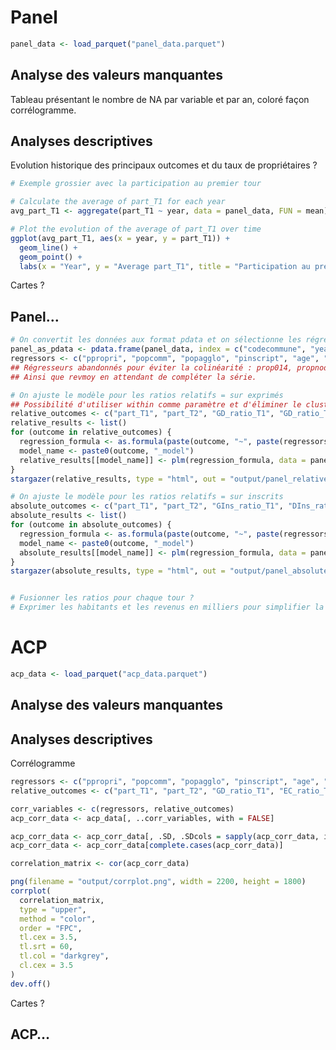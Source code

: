 # Panel

```r
panel_data <- load_parquet("panel_data.parquet")
```

## Analyse des valeurs manquantes

Tableau présentant le nombre de NA par variable et par an, coloré façon corrélogramme.

## Analyses descriptives

Evolution historique des principaux outcomes et du taux de propriétaires ?

```r
# Exemple grossier avec la participation au premier tour

# Calculate the average of part_T1 for each year
avg_part_T1 <- aggregate(part_T1 ~ year, data = panel_data, FUN = mean)

# Plot the evolution of the average of part_T1 over time
ggplot(avg_part_T1, aes(x = year, y = part_T1)) +
  geom_line() +
  geom_point() +
  labs(x = "Year", y = "Average part_T1", title = "Participation au premier tour des élections présidentielles, 1965-2022")
```

Cartes ?

## Panel...

```r
# On convertit les données aux format pdata et on sélectionne les régresseurs
panel_as_pdata <- pdata.frame(panel_data, index = c("codecommune", "year"))
regressors <- c("ppropri", "popcomm", "popagglo", "pinscript", "age", "prop1539", "prop4059", "prop60p", "propf", "propbac", "propsup", "pagri", "pindp", "pcadr", "ppint", "pempl", "pchom", "petranger")
## Régresseurs abandonnés pour éviter la colinéarité : prop014, propnodip, pouvr
## Ainsi que revmoy en attendant de compléter la série.

# On ajuste le modèle pour les ratios relatifs = sur exprimés
## Possibilité d'utiliser within comme paramètre et d'éliminer le clustering.
relative_outcomes <- c("part_T1", "part_T2", "GD_ratio_T1", "GD_ratio_T2", "EC_ratio_T1", "EC_ratio_T2")
relative_results <- list()
for (outcome in relative_outcomes) {
  regression_formula <- as.formula(paste(outcome, "~", paste(regressors, collapse = "+")))
  model_name <- paste0(outcome, "_model")
  relative_results[[model_name]] <- plm(regression_formula, data = panel_as_pdata, model = "fd", cluster = "dep", vcov = "HC1")
}
stargazer(relative_results, type = "html", out = "output/panel_relative_results.html")

# On ajuste le modèle pour les ratios relatifs = sur inscrits
absolute_outcomes <- c("part_T1", "part_T2", "GIns_ratio_T1", "DIns_ratio_T1", "GIns_ratio_T2", "DIns_ratio_T2", "EIns_ratio_T1", "CIns_ratio_T1", "EIns_ratio_T2", "CIns_ratio_T2")
absolute_results <- list()
for (outcome in absolute_outcomes) {
  regression_formula <- as.formula(paste(outcome, "~", paste(regressors, collapse = "+")))
  model_name <- paste0(outcome, "_model")
  absolute_results[[model_name]] <- plm(regression_formula, data = panel_as_pdata, model = "fd", cluster = "dep")
}
stargazer(absolute_results, type = "html", out = "output/panel_absolute_results.html")


# Fusionner les ratios pour chaque tour ?
# Exprimer les habitants et les revenus en milliers pour simplifier la lecture ?
```

# **ACP**

```r
acp_data <- load_parquet("acp_data.parquet")
```

## Analyse des valeurs manquantes

## Analyses descriptives

Corrélogramme

```r
regressors <- c("ppropri", "popcomm", "popagglo", "pinscript", "age", "prop1539", "prop4059", "prop60p", "propf", "propbac", "propsup", "pagri", "pindp", "pcadr", "ppint", "pempl", "pchom", "petranger")
relative_outcomes <- c("part_T1", "part_T2", "GD_ratio_T1", "EC_ratio_T1", "EC_ratio_T2")

corr_variables <- c(regressors, relative_outcomes)
acp_corr_data <- acp_data[, ..corr_variables, with = FALSE]

acp_corr_data <- acp_corr_data[, .SD, .SDcols = sapply(acp_corr_data, is.numeric)]
acp_corr_data <- acp_corr_data[complete.cases(acp_corr_data)]

correlation_matrix <- cor(acp_corr_data)

png(filename = "output/corrplot.png", width = 2200, height = 1800)
corrplot(
  correlation_matrix,
  type = "upper",
  method = "color",
  order = "FPC",
  tl.cex = 3.5,
  tl.srt = 60,
  tl.col = "darkgrey",
  cl.cex = 3.5
)
dev.off()
```


Cartes ?

## ACP...
